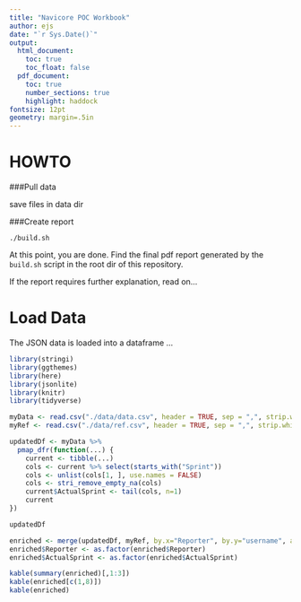 ```yaml
---
title: "Navicore POC Workbook"
author: ejs
date: "`r Sys.Date()`"
output:
  html_document:
    toc: true
    toc_float: false
  pdf_document:
    toc: true
    number_sections: true
    highlight: haddock
fontsize: 12pt
geometry: margin=.5in
---
```


HOWTO
========

###Pull data

save files in data dir


###Create report

```
./build.sh
```

At this point, you are done.  Find the final pdf report generated by the
`build.sh` script in the root dir of this repository.

If the report requires further explanation, read on...

Load Data
========

The JSON data is loaded into a dataframe ...

```r
library(stringi)
library(ggthemes)
library(here)
library(jsonlite)
library(knitr)
library(tidyverse)

myData <- read.csv("./data/data.csv", header = TRUE, sep = ",", strip.white=TRUE)
myRef <- read.csv("./data/ref.csv", header = TRUE, sep = ",", strip.white=TRUE)

updatedDf <- myData %>%
  pmap_dfr(function(...) {
    current <- tibble(...)
    cols <- current %>% select(starts_with("Sprint"))
    cols <- unlist(cols[1, ], use.names = FALSE)
    cols <- stri_remove_empty_na(cols)
    current$ActualSprint <- tail(cols, n=1)
    current
})

updatedDf

enriched <- merge(updatedDf, myRef, by.x="Reporter", by.y="username", all.x=TRUE)
enriched$Reporter <- as.factor(enriched$Reporter)
enriched$ActualSprint <- as.factor(enriched$ActualSprint)

kable(summary(enriched)[,1:3])
kable(enriched[c(1,8)])
kable(enriched)


```

